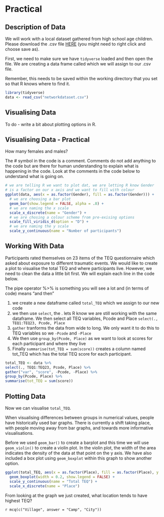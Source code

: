 
# Practical


## Description of Data

We will work with a local dataset gathered from high school age children. Please download the .csv file [HERE](data/networkdataset.csv) (you might need to right click and choose save as).

First, we need to make sure we have `tidyverse` loaded and then open the file. We are creating a data frame called which we will assign to our .csv file.

Remember, this needs to be saved within the working directory that you set so that R knows where to find it.

```r
library(tidyverse)
data <- read_csv("networkdataset.csv")
```

## Visualising Data

To do - write a bit about plotting options in R.

## Visualising Data - Practical

How many females and males?

The # symbol in the code is a comment. Comments do not add anything to the code but are there for human understanding to explain what is happening in the code. Look at the comments in the code below to understand what is going on.


```r
# we are telling R we want to plot dat, we are letting R know Gender 
# is a factor on our x axis and we want to fill with colour
ggplot(data, aes(x = as.factor(Gender), fill = as.factor(Gender))) +
  # we are choosing a bar plot
  geom_bar(show.legend = FALSE, alpha = .8) +
  # we are naming the x scale
  scale_x_discrete(name = "Gender") +
  # we are chosing a colour scheme from pre-exising options
  scale_fill_viridis_d(option = "D") +
  # we are naming the y scale
  scale_y_continuous(name = "Number of participants")
```

## Working With Data

Participants rated themselves on 23 items of the TEQ questionnaire which asked about exposure to different traumatic events. We would like to create a plot to visualise the total TEQ and where participants live. However, we need to clean the data a little bit first. We will explain each line in the code below.

The pipe operator %>% is something you will see a lot and (in terms of code) means "and then"

1. we create a new dataframe called `total_TEQ` which we assign to our new code
2. we then use `select`, the . lets R know we are still working with the same dataframe. We then select all TEQ variables, Pcode and Place `select(., TEQ1:TEQ23, Pcode, Place`
3. `gather` tranforms the data from wide to long. We only want it to do this to TEQ variables so we `-Pcode` and `-Place`
4. We then use `group_by(Pcode, Place)` as we want to look at scores for each participant and where they live
5. Finally `summarise(tot_TEQ = sum(score))` creates a column named tot_TEQ which has the total TEQ score for each participant.


```r

total_TEQ <- data %>%
select(., TEQ1:TEQ23, Pcode, Place) %>%
gather("var", "score", -Pcode, -Place) %>%
group_by(Pcode, Place) %>%
summarise(tot_TEQ = sum(score))

```

## Plotting Data

Now we can visualise `total_TEQ`. 

When visualising differences between groups in numerical values, people have historically used bar graphs. There is currently a shift taking place, with people moving away from bar graphs, and towards more informative visualisations.

Before we used `geom_bar()` to create a barplot and this time we will use `geom_violin()` to create a violin plot. In the violin plot, the width of the area indicates the density of the data at that point on the y axis. We have also included a box plot using `geom_boxplot` within this graph to show another option.


```r
ggplot(total_TEQ, aes(x = as.factor(Place), fill = as.factor(Place), y = tot_TEQ)) + geom_violin(show.legend = FALSE, trim = TRUE) +
  geom_boxplot(width = 0.2, show.legend = FALSE) +
  scale_y_continuous(name = "Total TEQ") +
  scale_x_discrete(name = "Place")
```

From looking at the graph we just created, what location tends to have highest TEQ?

`r mcq(c("Village", answer = "Camp", "City"))`  